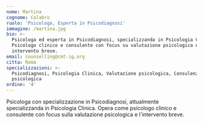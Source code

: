 ```yaml
---
nome: Martina
cognome: Calabrò
ruolo: 'Psicologa, Esperta in Psicodiagnosi'
immagine: /martina.jpg
bio: >-
  Psicologa ed esperta in Psicodiagnosi, specializzanda in Psicologia Clinica.
  Psicologo clinico e consulente con focus su valutazione psicologica e
  intervento breve.
email: counselling@cmt-ig.org
citta: Roma
specializzazioni: >-
  Psicodiagnosi, Psicologia Clinica, Valutazione psicologica, Consulenza
  psicologica
ordine: '4'
---
```


Psicologa con specializzazione in Psicodiagnosi, attualmente specializzanda in Psicologia Clinica. Opera come psicologo clinico e consulente con focus sulla valutazione psicologica e l'intervento breve.
